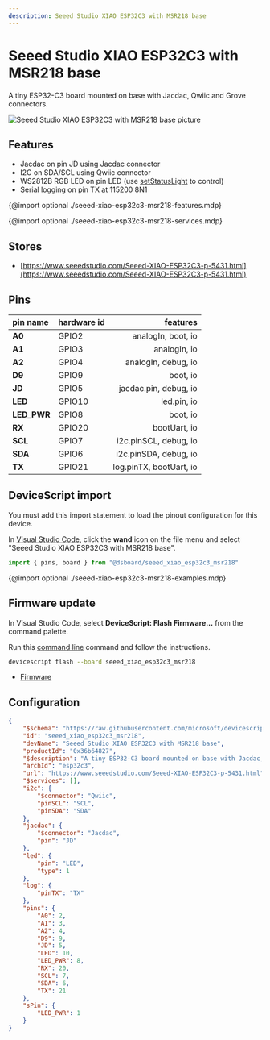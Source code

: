 ```yaml
---
description: Seeed Studio XIAO ESP32C3 with MSR218 base
---
```

# Seeed Studio XIAO ESP32C3 with MSR218 base


A tiny ESP32-C3 board mounted on base with Jacdac, Qwiic and Grove connectors.


![Seeed Studio XIAO ESP32C3 with MSR218 base picture](https://microsoft.github.io/jacdac-docs/images/devices/seeed-studio/xiaoesp32c3withmsr218base218v46.catalog.jpg)

## Features

-  Jacdac on pin JD using Jacdac connector
-  I2C on SDA/SCL using Qwiic connector
-  WS2812B RGB LED on pin LED  (use [setStatusLight](/developer/status-light) to control)
-  Serial logging on pin TX at 115200 8N1

{@import optional ./seeed-xiao-esp32c3-msr218-features.mdp}


{@import optional ./seeed-xiao-esp32c3-msr218-services.mdp}


## Stores

-  [https://www.seeedstudio.com/Seeed-XIAO-ESP32C3-p-5431.html](https://www.seeedstudio.com/Seeed-XIAO-ESP32C3-p-5431.html)

## Pins

| pin name | hardware id | features |
|:---------|:------------|---------:|
| **A0** |  GPIO2 |  analogIn,  boot,  io |
| **A1** |  GPIO3 |  analogIn,  io |
| **A2** |  GPIO4 |  analogIn,  debug,  io |
| **D9** |  GPIO9 |  boot,  io |
| **JD** |  GPIO5 |  jacdac.pin,  debug,  io |
| **LED** |  GPIO10 |  led.pin,  io |
| **LED_PWR** |  GPIO8 |  boot,  io |
| **RX** |  GPIO20 |  bootUart,  io |
| **SCL** |  GPIO7 |  i2c.pinSCL,  debug,  io |
| **SDA** |  GPIO6 |  i2c.pinSDA,  debug,  io |
| **TX** |  GPIO21 |  log.pinTX,  bootUart,  io |



## DeviceScript import


You must add this import statement to load 
the pinout configuration for this device.

In [Visual Studio Code](/getting-started/vscode),
click the **wand** icon on the file menu and 
select "Seeed Studio XIAO ESP32C3 with MSR218 base".

```ts
import { pins, board } from "@dsboard/seeed_xiao_esp32c3_msr218"
```

{@import optional ./seeed-xiao-esp32c3-msr218-examples.mdp}

## Firmware update

In Visual Studio Code,
select **DeviceScript: Flash Firmware...** from the command palette.
        
Run this [command line](/api/cli) command and follow the instructions.

```bash
devicescript flash --board seeed_xiao_esp32c3_msr218
```


- [Firmware](https://github.com/microsoft/devicescript-esp32/releases/latest/download/devicescript-esp32c3-seeed_xiao_esp32c3_msr218-0x0.bin)

## Configuration

```json title="seeed_xiao_esp32c3_msr218.json"
{
    "$schema": "https://raw.githubusercontent.com/microsoft/devicescript-esp32/main/boards/esp32deviceconfig.schema.json",
    "id": "seeed_xiao_esp32c3_msr218",
    "devName": "Seeed Studio XIAO ESP32C3 with MSR218 base",
    "productId": "0x36b64827",
    "$description": "A tiny ESP32-C3 board mounted on base with Jacdac, Qwiic and Grove connectors.",
    "archId": "esp32c3",
    "url": "https://www.seeedstudio.com/Seeed-XIAO-ESP32C3-p-5431.html",
    "$services": [],
    "i2c": {
        "$connector": "Qwiic",
        "pinSCL": "SCL",
        "pinSDA": "SDA"
    },
    "jacdac": {
        "$connector": "Jacdac",
        "pin": "JD"
    },
    "led": {
        "pin": "LED",
        "type": 1
    },
    "log": {
        "pinTX": "TX"
    },
    "pins": {
        "A0": 2,
        "A1": 3,
        "A2": 4,
        "D9": 9,
        "JD": 5,
        "LED": 10,
        "LED_PWR": 8,
        "RX": 20,
        "SCL": 7,
        "SDA": 6,
        "TX": 21
    },
    "sPin": {
        "LED_PWR": 1
    }
}
```

